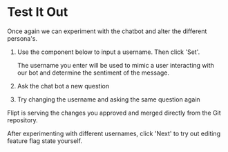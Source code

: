 
# Test It Out

Once again we can experiment with the chatbot and alter the different persona's.

1. Use the component below to input a username. Then click 'Set'.

   The username you enter will be used to mimic a user interacting with our bot and determine the sentiment of the message.

   <Well>
     <InteractiveArrow subheading="Set a username to mimic a specific user interacting with our bot" />
     <User />
   </Well>

2. Ask the chat bot a new question
3. Try changing the username and asking the same question again

Flipt is serving the changes you approved and merged directly from the Git repository.

After experimenting with different usernames, click 'Next' to try out editing feature flag state yourself.
